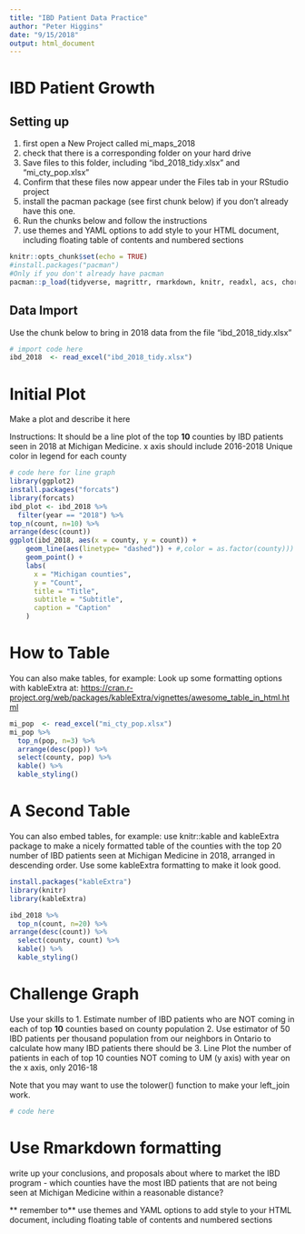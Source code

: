 ```yaml
---
title: "IBD Patient Data Practice"
author: "Peter Higgins"
date: "9/15/2018"
output: html_document
---
```


# IBD Patient Growth

## Setting up
1. first open a New Project called mi_maps_2018
2. check that there is a corresponding folder on your hard drive
3. Save files to this folder, including "ibd_2018_tidy.xlsx"  and "mi_cty_pop.xlsx"
4. Confirm that these files now appear under the Files tab in your RStudio project
5. install the pacman package (see first chunk below) if you don't already have this one.
6. Run the chunks below and follow the instructions
7. use themes and YAML options to add style to your HTML document, including floating table of contents and numbered sections

```r
knitr::opts_chunk$set(echo = TRUE)
#install.packages("pacman")  
#Only if you don't already have pacman
pacman::p_load(tidyverse, magrittr, rmarkdown, knitr, readxl, acs, choroplethr, choroplethrMaps, kableExtra)
```

## Data Import

Use the chunk below to bring in 2018 data from the file
"ibd_2018_tidy.xlsx" 


```r
# import code here
ibd_2018  <- read_excel("ibd_2018_tidy.xlsx") 
```



# Initial Plot

Make a plot and describe it here

Instructions:
It should be a line plot of the top **10** counties by IBD patients seen in 2018 at Michigan Medicine.
x axis should include 2016-2018
Unique color in legend for each county

```r
# code here for line graph
library(ggplot2)
install.packages("forcats")
library(forcats)
ibd_plot <- ibd_2018 %>%
  filter(year == "2018") %>%
top_n(count, n=10) %>%
arrange(desc(count))
ggplot(ibd_2018, aes(x = county, y = count)) +
    geom_line(aes(linetype= "dashed")) + #,color = as.factor(county))) 
    geom_point() +
    labs(
      x = "Michigan counties",
      y = "Count",
      title = "Title",
      subtitle = "Subtitle",
      caption = "Caption"
    )
```


# How to Table

You can also make tables, for example:
Look up some formatting options with kableExtra at:
<https://cran.r-project.org/web/packages/kableExtra/vignettes/awesome_table_in_html.html>

```r
mi_pop  <- read_excel("mi_cty_pop.xlsx") 
mi_pop %>% 
  top_n(pop, n=3) %>% 
  arrange(desc(pop)) %>% 
  select(county, pop) %>% 
  kable() %>% 
  kable_styling()
```


# A Second Table

You can also embed tables, for example:
use knitr::kable and kableExtra package to make a nicely formatted table of the counties with the top 20 number of IBD patients seen at Michigan Medicine in 2018, arranged in descending order.
Use some kableExtra formatting to make it look good.

```r
install.packages("kableExtra")
library(knitr)
library(kableExtra)

ibd_2018 %>%
  top_n(count, n=20) %>%
arrange(desc(count)) %>% 
  select(county, count) %>% 
  kable() %>% 
  kable_styling()
```

# Challenge Graph

Use your skills to
1. Estimate number of IBD patients who are NOT coming in each of top **10** counties based on county population
2. Use estimator of 50 IBD patients per thousand population from our neighbors in Ontario to calculate how many IBD patients there should be
3. Line Plot the number of patients in each of top 10 counties NOT coming to UM (y axis) with year on the x axis, only 2016-18

Note that you may want to use the tolower() function to make your left_join work.

```r
# code here
```

# Use Rmarkdown formatting 
write up your conclusions, and proposals about where to market the IBD program - which counties have the most IBD patients that are not being seen at Michigan Medicine within a reasonable distance?

** remember to**
use themes and YAML options to add style to your HTML document, including floating table of contents and numbered sections